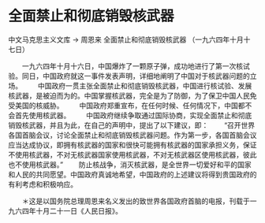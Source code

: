 # 全面禁止和彻底销毁核武器

中文马克思主义文库 -> 周恩来
全面禁止和彻底销毁核武器
（一九六四年十月十七日）


　　一九六四年十月十六日，中国爆炸了一颗原子弹，成功地进行了第一次核试验。同日，中国政府就这一事件发表声明，详细地阐明了中国对于核武器问题的立场。
　　中国政府一贯主张全面禁止和彻底销毁核武器，中国进行核试验、发展核武器，是被迫而为的。中国掌握核武器，完全是为了防御，为了保卫中国人民免受美国的核威胁。
　　中国政府郑重宣布，在任何时候、任何情况下，中国都不会首先使用核武器。
　　中国政府继续争取通过国际协商，实现全面禁止和彻底销毁核武器，并且为此，在自己的声明中，提出了以下建议，即：
　　“召开世界各国首脑会议，讨论全面禁止和彻底销毁核武器问题。作为第一步，各国首脑会议应当达成协议，即拥有核武器的国家和很快可能拥有核武器的国家承担义务，保证不使用核武器，不对无核武器国家使用核武器，不对无核武器区使用核武器，彼此也不使用核武器。”
　　防止核战争，消灭核武器，是全世界一切爱好和平的国家和人民的共同愿望。中国政府真诚地希望，中国政府的上述建议将得到贵国政府的有利考虑和积极响应。


　　＊这是以国务院总理周恩来名义发出的致世界各国政府首脑的电报，刊载于一九六四年十月二十一日《人民日报》。



